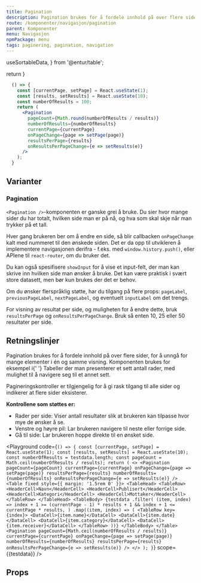 ```yaml
---
title: Pagination
description: Pagination brukes for å fordele innhold på over flere sider, for å unngå for mange elementer i én og samme visning.
route: /komponenter/navigasjon/pagination
parent: Komponenter
menu: Navigasjon
npmPackage: menu
tags: paginering, pagination, navigation
---
```


  useSortableData,
} from '@entur/table';

  return <SEO title={props.pageContext.frontmatter.title} description={props.pageContext.frontmatter.description} pathname={props.pageContext.frontmatter.route} />
}

<PageHeader />

```jsx
  () => {
    const [currentPage, setPage] = React.useState(1);
    const [results, setResults] = React.useState(10);
    const numberOfResults = 100;
    return (
      <Pagination
        pageCount={Math.round(numberOfResults / results)}
        numberOfResults={numberOfResults}
        currentPage={currentPage}
        onPageChange={page => setPage(page)}
        resultsPerPage={results}
        onResultsPerPageChange={e => setResults(e)}
      />
    );
  }
```

## Varianter

### Pagination

`<Pagination />`-komponenten er ganske grei å bruke. Du sier hvor mange sider du har totalt, hvilken side man er på nå, og hva som skal skje når man trykker på et tall.

Hver gang brukeren ber om å endre en side, så blir callbacken `onPageChange` kalt med nummeret til den ønskede siden. Det er da opp til utvikleren å implementere navigasjonen derifra - f.eks. med `window.history.push()`, eller APIene til `react-router`, om du bruker det.

Du kan også spesifisere `showInput` for å vise et input-felt, der man kan skrive inn hvilken side man ønsker å bruke. Det kan være praktisk i svært store
datasett, men bør kun brukes der det er behov.

Om du ønsker flerspråklig støtte, har du tilgang på flere props: `pageLabel`, `previousPageLabel`, `nextPageLabel`, og eventuelt `inputLabel` om det trengs.

For visning av resultat per side, og muligheten for å endre dette, bruk `resultsPerPage` og `onResultsPerPageChange`.
Bruk så enten 10, 25 eller 50 resultater per side.

## Retningslinjer

Pagination brukes for å fordele innhold på over flere sider, for å unngå for
mange elementer i én og samme visning. Komponenten brukes for eksempel i{' '}
<LinkText as={Link} to="/komponenter/layout-og-flater/table">Tabeller</LinkText>
der man presenterer et sett antall rader, med mulighet til å navigere seg til
et annet sett.

Pagineringskontroller er tilgjengelig for å gi rask tilgang til alle sider og indikerer at flere sider eksisterer.

**Kontrollene som støttes er:**

- Rader per side: Viser antall resultater slik at brukeren kan tilpasse hvor mye de ønsker å se.
- Venstre og høyre pil: Lar brukeren navigere til neste eller forrige side.
- Gå til side: Lar brukeren hoppe direkte til en ønsket side.

<Playground code={`() => {
    const [currentPage, setPage] = React.useState(1);
    const [results, setResults] = React.useState(10);
    const numberOfResults = testdata.length;
    const pageCount = Math.ceil(numberOfResults / results);
    return (
      <>
        <Pagination
          pageCount={pageCount}
          currentPage={currentPage}
          onPageChange={page => setPage(page)}
          resultsPerPage={results}
          numberOfResults={numberOfResults}
          onResultsPerPageChange={e => setResults(e)}
        />
        <Table fixed style={{ margin: '1.5rem 0' }}>
          <TableHead>
            <TableRow>
              <HeaderCell>Navn</HeaderCell>
              <HeaderCell>Publisert</HeaderCell>
              <HeaderCell>Kategori</HeaderCell>
              <HeaderCell>Mottaker</HeaderCell>
            </TableRow>
          </TableHead>
          <TableBody>
            {testdata
              .filter(
                (item, index) =>
                  index + 1 >= (currentPage - 1) * results + 1 &&
                  index + 1 <= currentPage * results,
              )
              .map((item, index) => (
                <TableRow key={index}>
                  <DataCell>{item.name}</DataCell>
                  <DataCell>{item.date}</DataCell>
                  <DataCell>{item.category}</DataCell>
                  <DataCell>{item.receiver}</DataCell>
                </TableRow>
              ))}
          </TableBody>
        </Table>
        <Pagination
          pageCount={Math.ceil(numberOfResults / results)}
          currentPage={currentPage}
          onPageChange={page => setPage(page)}
          numberOfResults={numberOfResults}
          resultsPerPage={results}
          onResultsPerPageChange={e => setResults(e)}
        />
      </>
    );
  }`}
  scope={{testdata}}
 />

## Props

<ImportStatement imports="Pagination" packageName={props.pageContext.frontmatter.npmPackage} />
<Props componentName="Pagination" />
